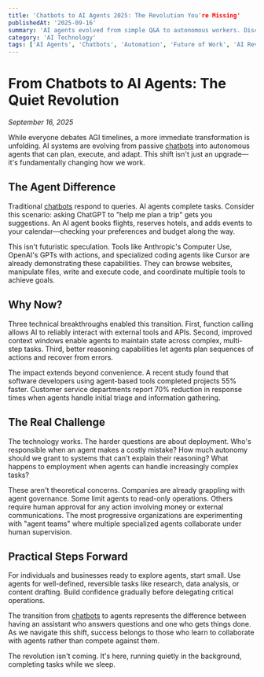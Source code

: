 ```yaml
---
title: 'Chatbots to AI Agents 2025: The Revolution You're Missing'
publishedAt: '2025-09-16'
summary: 'AI agents evolved from simple Q&A to autonomous workers. Discover why this transformation matters and how it will reshape work and productivity in 2025.'
category: 'AI Technology'
tags: ['AI Agents', 'Chatbots', 'Automation', 'Future of Work', 'AI Revolution', 'Technology Trends']
---
```


# From Chatbots to AI Agents: The Quiet Revolution

*September 16, 2025*

While everyone debates AGI timelines, a more immediate transformation is unfolding. AI systems are evolving from passive [chatbots](https://tolearn.blog/blog/ai-chatbot-detection-methods-2025) into autonomous agents that can plan, execute, and adapt. This shift isn't just an upgrade—it's fundamentally changing how we work.

## The Agent Difference

Traditional [chatbots](https://tolearn.blog/blog/ai-chatbot-detection-methods-2025) respond to queries. AI agents complete tasks. Consider this scenario: asking ChatGPT to "help me plan a trip" gets you suggestions. An AI agent books flights, reserves hotels, and adds events to your calendar—checking your preferences and budget along the way.

This isn't futuristic speculation. Tools like Anthropic's Computer Use, OpenAI's GPTs with actions, and specialized coding agents like Cursor are already demonstrating these capabilities. They can browse websites, manipulate files, write and execute code, and coordinate multiple tools to achieve goals.

## Why Now?

Three technical breakthroughs enabled this transition. First, function calling allows AI to reliably interact with external tools and APIs. Second, improved context windows enable agents to maintain state across complex, multi-step tasks. Third, better reasoning capabilities let agents plan sequences of actions and recover from errors.

The impact extends beyond convenience. A recent study found that software developers using agent-based tools completed projects 55% faster. Customer service departments report 70% reduction in response times when agents handle initial triage and information gathering.

## The Real Challenge

The technology works. The harder questions are about deployment. Who's responsible when an agent makes a costly mistake? How much autonomy should we grant to systems that can't explain their reasoning? What happens to employment when agents can handle increasingly complex tasks?

These aren't theoretical concerns. Companies are already grappling with agent governance. Some limit agents to read-only operations. Others require human approval for any action involving money or external communications. The most progressive organizations are experimenting with "agent teams" where multiple specialized agents collaborate under human supervision.

## Practical Steps Forward

For individuals and businesses ready to explore agents, start small. Use agents for well-defined, reversible tasks like research, data analysis, or content drafting. Build confidence gradually before delegating critical operations.

The transition from [chatbots](https://tolearn.blog/blog/ai-chatbot-detection-methods-2025) to agents represents the difference between having an assistant who answers questions and one who gets things done. As we navigate this shift, success belongs to those who learn to collaborate with agents rather than compete against them.

The revolution isn't coming. It's here, running quietly in the background, completing tasks while we sleep.